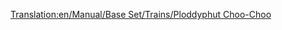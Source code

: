 [[Translation:en/Manual/Base Set/Trains/Ploddyphut Choo-Choo]]
{{ru/Поезда|Image=[[File:en/Ploddyphutchoochoo.png]]
|Name=Ploddyphut Choo-Choo
|Cost=£ 11718 (585900 р.)
|Speed=72 км/ч (45 миль/ч)
|Weight=85 т
|Power=400 л.с. (298 кВт)
|Annual=£ 1476 (73800 р.)
|Designed=1946
|Lifespan=20 
|Capacity=нет
|Description=Самый слабый и медленный паравоз в игрушечном климате. 
|Real-life=Вымышленный
}}